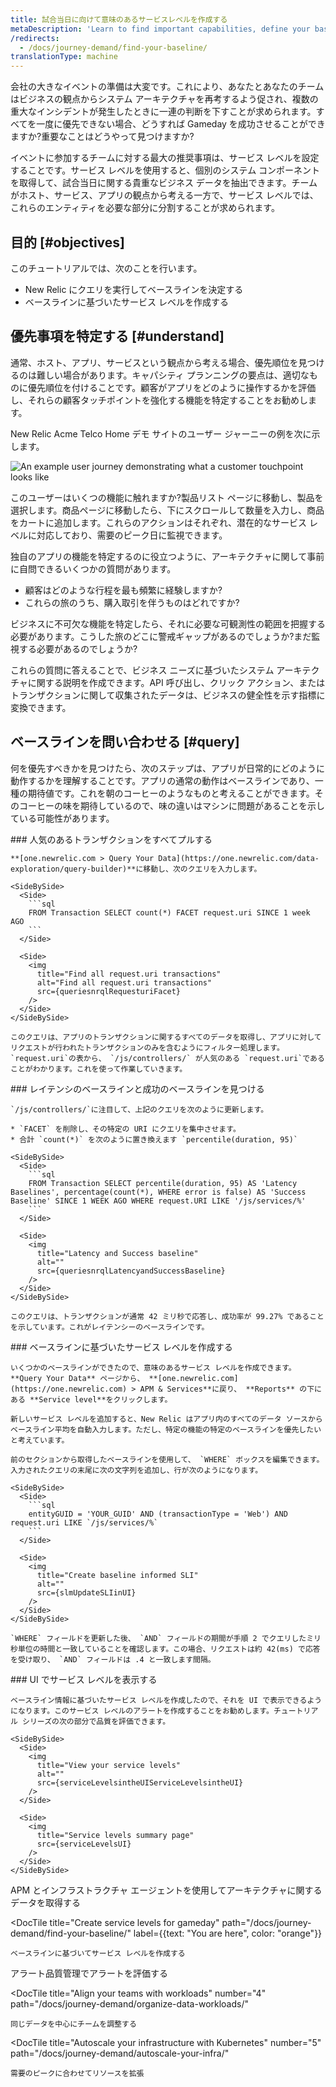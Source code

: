 ```yaml
---
title: 試合当日に向けて意味のあるサービスレベルを作成する
metaDescription: 'Learn to find important capabilities, define your baselines, and set up meaningful service levels for peak demand.'
/redirects:
  - /docs/journey-demand/find-your-baseline/
translationType: machine
---
```








会社の大きなイベントの準備は大変です。これにより、あなたとあなたのチームはビジネスの観点からシステム アーキテクチャを再考するよう促され、複数の重大なインシデントが発生したときに一連の判断を下すことが求められます。すべてを一度に優先できない場合、どうすれば Gameday を成功させることができますか?重要なことはどうやって見つけますか?

イベントに参加するチームに対する最大の推奨事項は、サービス レベルを設定することです。サービス レベルを使用すると、個別のシステム コンポーネントを取得して、試合当日に関する貴重なビジネス データを抽出できます。チームがホスト、サービス、アプリの観点から考える一方で、サービス レベルでは、これらのエンティティを必要な部分に分割することが求められます。

## 目的 [#objectives]

このチュートリアルでは、次のことを行います。

* New Relic にクエリを実行してベースラインを決定する
* ベースラインに基づいたサービス レベルを作成する

## 優先事項を特定する [#understand]

通常、ホスト、アプリ、サービスという観点から考える場合、優先順位を見つけるのは難しい場合があります。キャパシティ プランニングの要点は、適切なものに優先順位を付けることです。顧客がアプリをどのように操作するかを評価し、それらの顧客タッチポイントを強化する機能を特定することをお勧めします。

New Relic Acme Telco Home デモ サイトのユーザー ジャーニーの例を次に示します。

<img
  title="You can attach service levels to customer touchpoints"
  alt="An example user journey demonstrating what a customer touchpoint looks like"
  src={userJourneyAPossibleUserJourney}
/>

このユーザーはいくつの機能に触れますか?製品リスト ページに移動し、製品を選択します。商品ページに移動したら、下にスクロールして数量を入力し、商品をカートに追加します。これらのアクションはそれぞれ、潜在的なサービス レベルに対応しており、需要のピーク日に監視できます。

独自のアプリの機能を特定するのに役立つように、アーキテクチャに関して事前に自問できるいくつかの質問があります。

* 顧客はどのような行程を最も頻繁に経験しますか?
* これらの旅のうち、購入取引を伴うものはどれですか?

ビジネスに不可欠な機能を特定したら、それに必要な可観測性の範囲を把握する必要があります。こうした旅のどこに警戒ギャップがあるのでしょうか?まだ監視する必要があるのでしょうか?

これらの質問に答えることで、ビジネス ニーズに基づいたシステム アーキテクチャに関する説明を作成できます。API 呼び出し、クリック アクション、またはトランザクションに関して収集されたデータは、ビジネスの健全性を示す指標に変換できます。

## ベースラインを問い合わせる [#query]

何を優先すべきかを見つけたら、次のステップは、アプリが日常的にどのように動作するかを理解することです。アプリの通常の動作はベースラインであり、一種の期待値です。これを朝のコーヒーのようなものと考えることができます。そのコーヒーの味を期待しているので、味の違いはマシンに問題があることを示している可能性があります。

<Steps>
  <Step>
    ### 人気のあるトランザクションをすべてプルする

    **[one.newrelic.com > Query Your Data](https://one.newrelic.com/data-exploration/query-builder)**に移動し、次のクエリを入力します。

    <SideBySide>
      <Side>
        ```sql
        FROM Transaction SELECT count(*) FACET request.uri SINCE 1 week AGO
        ```
      </Side>

      <Side>
        <img
          title="Find all request.uri transactions"
          alt="Find all request.uri transactions"
          src={queriesnrqlRequesturiFacet}
        />
      </Side>
    </SideBySide>

    このクエリは、アプリのトランザクションに関するすべてのデータを取得し、アプリに対してリクエストが行われたトランザクションのみを含むようにフィルター処理します。 `request.uri`の表から、 `/js/controllers/` が人気のある `request.uri`であることがわかります。これを使って作業していきます。
  </Step>

  <Step>
    ### レイテンシのベースラインと成功のベースラインを見つける

    `/js/controllers/`に注目して、上記のクエリを次のように更新します。

    * `FACET` を削除し、その特定の URI にクエリを集中させます。
    * 合計 `count(*)` を次のように置き換えます `percentile(duration, 95)`

    <SideBySide>
      <Side>
        ```sql
        FROM Transaction SELECT percentile(duration, 95) AS 'Latency Baselines', percentage(count(*), WHERE error is false) AS 'Success Baseline' SINCE 1 WEEK AGO WHERE request.URI LIKE '/js/services/%'
        ```
      </Side>

      <Side>
        <img
          title="Latency and Success baseline"
          alt=""
          src={queriesnrqlLatencyandSuccessBaseline}
        />
      </Side>
    </SideBySide>

    このクエリは、トランザクションが通常 42 ミリ秒で応答し、成功率が 99.27% であることを示しています。これがレイテンシーのベースラインです。
  </Step>

  <Step>
    ### ベースラインに基づいたサービス レベルを作成する

    いくつかのベースラインができたので、意味のあるサービス レベルを作成できます。 **Query Your Data** ページから、 **[one.newrelic.com](https://one.newrelic.com) > APM & Services**に戻り、 **Reports** の下にある **Service level**をクリックします。

    新しいサービス レベルを追加すると、New Relic はアプリ内のすべてのデータ ソースからベースライン平均を自動入力します。ただし、特定の機能の特定のベースラインを優先したいと考えています。

    前のセクションから取得したベースラインを使用して、 `WHERE` ボックスを編集できます。入力されたクエリの末尾に次の文字列を追加し、行が次のようになります。

    <SideBySide>
      <Side>
        ```sql
        entityGUID = 'YOUR_GUID' AND (transactionType = 'Web') AND request.uri LIKE `/js/services/%`
        ```
      </Side>

      <Side>
        <img
          title="Create baseline informed SLI"
          alt=""
          src={slmUpdateSLIinUI}
        />
      </Side>
    </SideBySide>

    `WHERE` フィールドを更新した後、 `AND` フィールドの期間が手順 2 でクエリしたミリ秒単位の時間と一致していることを確認します。この場合、リクエストは約 42(ms) で応答を受け取り、 `AND` フィールドは .4 と一致します間隔。
  </Step>

  <Step>
    ### UI でサービス レベルを表示する

    ベースライン情報に基づいたサービス レベルを作成したので、それを UI で表示できるようになります。このサービス レベルのアラートを作成することをお勧めします。チュートリアル シリーズの次の部分で品質を評価できます。

    <SideBySide>
      <Side>
        <img
          title="View your service levels"
          alt=""
          src={serviceLevelsintheUIServiceLevelsintheUI}
        />
      </Side>

      <Side>
        <img
          title="Service levels summary page"
          src={serviceLevelsUI}
        />
      </Side>
    </SideBySide>
  </Step>
</Steps>

<DocTiles numbered>
  <DocTile
    title="Get started"
    path="/docs/journey-demand/get-started"
  >
    APM とインフラストラクチャ エージェントを使用してアーキテクチャに関するデータを取得する
  </DocTile>

  <DocTile
    title="Create service levels for gameday"
    path="/docs/journey-demand/find-your-baseline/"
    label={{text: "You are here", color: "orange"}}
  >
    ベースラインに基づいてサービス レベルを作成する
  </DocTile>
</DocTiles>

<DocTiles>
  <DocTile
    title="Reduce noise with quality alerts"
    number="3"
    path="/docs/journey-demand/create-quality-alerts/"
  >
    アラート品質管理でアラートを評価する
  </DocTile>

  <DocTile
    title="Align your teams with workloads"
    number="4"
    path="/docs/journey-demand/organize-data-workloads/"
  >
    同じデータを中心にチームを調整する
  </DocTile>

  <DocTile
    title="Autoscale your infrastructure with Kubernetes"
    number="5"
    path="/docs/journey-demand/autoscale-your-infra/"
  >
    需要のピークに合わせてリソースを拡張
  </DocTile>
</DocTiles>